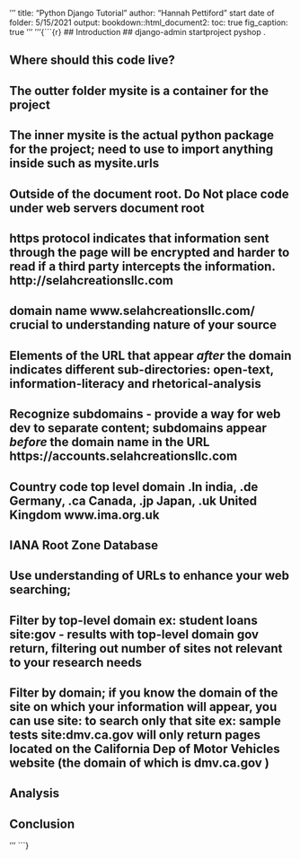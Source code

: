 '''
title: "Python Django Tutorial" 
author: "Hannah Pettiford"
start date of folder: 5/15/2021
output: 
    bookdown::html_document2:
    toc: true
    fig_caption: true
'''
'''{```{r}
## Introduction
## django-admin startproject pyshop .


## Where should this code live?
## The outter folder mysite is a container for the project 
## The inner mysite is the actual python package for the project; need to use to import anything inside such as mysite.urls 
## Outside of the document root. Do Not place code under web servers document root

## https protocol indicates that information sent through the page will be encrypted and harder to read if a third party intercepts the information. **http://**selahcreationsllc.com 

## domain name www.**selahcreationsllc.com/** crucial to understanding nature of your source 

## Elements of the URL that appear *after* the domain indicates different sub-directories: open-text, information-literacy and rhetorical-analysis 

## Recognize subdomains - provide a way for web dev to separate content; subdomains appear *before* the domain name in the URL https://**accounts**.selahcreationsllc.com 

## Country code top level domain .In india, .de Germany, .ca Canada, .jp Japan, .uk United Kingdom www.ima.org.uk
## IANA Root Zone Database 
## Use understanding of URLs to enhance your web searching; 
## Filter by top-level domain ex: student loans site:gov - results with top-level domain gov return, filtering out number of sites not relevant to your research needs
## Filter by domain; if you know the domain of the site on which your information will appear, you can use **site:** to search only that site ex: sample tests site:dmv.ca.gov will only return pages located on the California Dep of Motor Vehicles website (the domain of which is dmv.ca.gov )


## Analysis 

## Conclusion 
'''
```}

